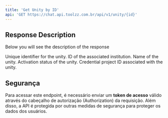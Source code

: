 ```yaml
---
title: 'Get Unity by ID'
api: 'GET https://chat.api.toolzz.com.br/api/v1/unity/{id}'
---
```


## Response Description 
Below you will see the description of the  response

<ResponseField name="id" type="uuid" required>
  Unique identifier for the unity.
</ResponseField>
<ResponseField name="institutionId" type="uuid" required>
  ID of the associated institution.
</ResponseField>
<ResponseField name="name" type="string" required>
  Name of the unity.
</ResponseField>
<ResponseField name="isActivated" type="boolean" required>
  Activation status of the unity.
</ResponseField>
<ResponseField name="credentialProjectId" type="uuid" required>
  Credential project ID associated with the unity.
</ResponseField>



## Segurança
Para acessar este endpoint, é necessário enviar um **token de acesso** válido através do cabeçalho de autorização (Authorization) da requisição. Além disso, a API é protegida por outras medidas de segurança para proteger os dados dos usuários.


